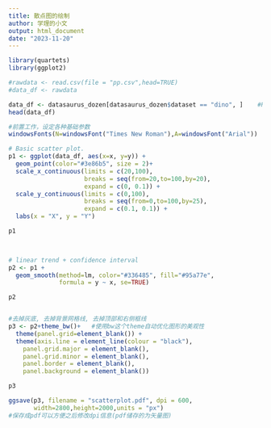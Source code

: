 ```yaml
---
title: 散点图的绘制
author: 学理的小文
output: html_document
date: "2023-11-20"
---
```


```r

library(quartets)
library(ggplot2)

```

```r

#rawdata <- read.csv(file = "pp.csv",head=TRUE)
#data_df <- rawdata

data_df <- datasaurus_dozen[datasaurus_dozen$dataset == "dino", ]    #R包quartets内的一个数据
head(data_df)

```

```r

#前置工作，设定各种基础参数
windowsFonts(N=windowsFont("Times New Roman"),A=windowsFont("Arial")) 

# Basic scatter plot.
p1 <- ggplot(data_df, aes(x=x, y=y)) + 
  geom_point(color="#3e86b5", size = 2)+
  scale_x_continuous(limits = c(20,100),
                     breaks = seq(from=20,to=100,by=20),
                     expand = c(0, 0.1)) +
  scale_y_continuous(limits = c(0,100),
                     breaks = seq(from=0,to=100,by=25),
                     expand = c(0.1, 0.1)) +
  labs(x = "X", y = "Y")

p1
 


# linear trend + confidence interval
p2 <- p1 + 
  geom_smooth(method=lm, color="#336485", fill="#95a77e",
              formula = y ~ x, se=TRUE)

p2


#去掉灰底, 去掉背景网格线, 去掉顶部和右侧框线
p3 <- p2+theme_bw()+   #使用bw这个theme自动优化图形的美观性
  theme(panel.grid=element_blank()) +
  theme(axis.line = element_line(colour = "black"),
    panel.grid.major = element_blank(),
    panel.grid.minor = element_blank(),
    panel.border = element_blank(),
    panel.background = element_blank())

p3
```

```r

ggsave(p3, filename = "scatterplot.pdf", dpi = 600,
       width=2800,height=2000,units = "px")
#保存成pdf可以方便之后修改dpi信息(pdf储存的为矢量图)

```
